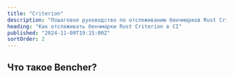 ```yaml
---
title: "Criterion"
description: "Пошаговое руководство по отслеживанию бенчмарков Rust Criterion в CI"
heading: "Как отслеживать бенчмарки Rust Criterion в CI"
published: "2024-11-09T19:15:00Z"
sortOrder: 2
---
```



<Intro
  text="как проводить бенчмаркинг кода на Rust с помощью Criterionn"
  url="/ru/learn/benchmarking/rust/criterion/"
  name="Criterion"
/>

## Что такое Bencher?

<BencherIntro />

<Steps
  adapter="rust_criterion"
  url="/ru/docs/explanation/adapters/#-rust-criterion"
/>

<RustCriterion />

<CallToAction lang={Language.ru} />